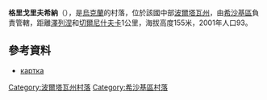 {{coord|49|49|41|N|34|3|44|E|scale:100000_region:UA|display=title}}

'''格里戈里夫希納'''（{{lang-uk|Григорівщина}}），是[[烏克蘭|烏克蘭]]的村落，位於該國中部[[波爾塔瓦州|波爾塔瓦州]]，由[[希沙基區|希沙基區]]負責管轄，距離[[澤列涅_(希沙基區)|澤列涅]]和[[切爾尼什夫卡|切爾尼什夫卡]]1公里，海拔高度155米，2001年人口93。

==參考資料==
*[http://gska2.rada.gov.ua/pls/z7502/A005?rdat1=26.04.2009&rf7571=26930 картка]{{dead link|date=2018年3月 |bot=InternetArchiveBot |fix-attempted=yes }}

{{DEFAULTSORT:Григорівщина}}
[[Category:波爾塔瓦州村落|Category:波爾塔瓦州村落]]
[[Category:希沙基區村落|Category:希沙基區村落]]


{{Poltava-geo-stub}}